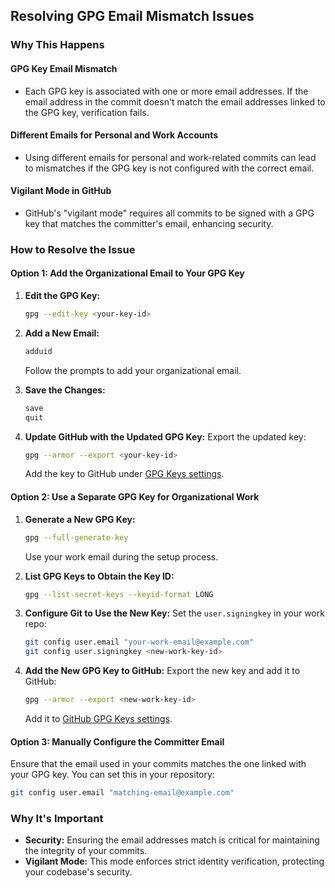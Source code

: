 ## Resolving GPG Email Mismatch Issues

### Why This Happens

#### GPG Key Email Mismatch
- Each GPG key is associated with one or more email addresses. If the email address in the commit doesn't match the email addresses linked to the GPG key, verification fails.

#### Different Emails for Personal and Work Accounts
- Using different emails for personal and work-related commits can lead to mismatches if the GPG key is not configured with the correct email.

#### Vigilant Mode in GitHub
- GitHub's "vigilant mode" requires all commits to be signed with a GPG key that matches the committer's email, enhancing security.

### How to Resolve the Issue

#### Option 1: Add the Organizational Email to Your GPG Key

1. **Edit the GPG Key:**
   ```bash
   gpg --edit-key <your-key-id>
   ```

2. **Add a New Email:**
   ```bash
   adduid
   ```
   Follow the prompts to add your organizational email.

3. **Save the Changes:**
   ```bash
   save
   quit
   ```

4. **Update GitHub with the Updated GPG Key:**
   Export the updated key:
   ```bash
   gpg --armor --export <your-key-id>
   ```
   Add the key to GitHub under [GPG Keys settings](https://github.com/settings/keys).

#### Option 2: Use a Separate GPG Key for Organizational Work

1. **Generate a New GPG Key:**
   ```bash
   gpg --full-generate-key
   ```
   Use your work email during the setup process.

2. **List GPG Keys to Obtain the Key ID:**
   ```bash
   gpg --list-secret-keys --keyid-format LONG
   ```

3. **Configure Git to Use the New Key:**
   Set the `user.signingkey` in your work repo:
   ```bash
   git config user.email "your-work-email@example.com"
   git config user.signingkey <new-work-key-id>
   ```

4. **Add the New GPG Key to GitHub:**
   Export the new key and add it to GitHub:
   ```bash
   gpg --armor --export <new-work-key-id>
   ```
   Add it to [GitHub GPG Keys settings](https://github.com/settings/keys).

#### Option 3: Manually Configure the Committer Email

Ensure that the email used in your commits matches the one linked with your GPG key. You can set this in your repository:

```bash
git config user.email "matching-email@example.com"
```

### Why It's Important

- **Security:** Ensuring the email addresses match is critical for maintaining the integrity of your commits.
- **Vigilant Mode:** This mode enforces strict identity verification, protecting your codebase's security.
